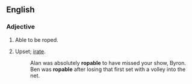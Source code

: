==English==

===Adjective===
{{en-adj}}

# {{alternative spelling of|ropeable}} Able to be roped.
# {{Australian}} Upset; [[irate]].
#: Alan was absolutely '''ropable''' to have missed your show, Byron.
#: Ben was '''ropable''' after losing that first set with a volley into the net.